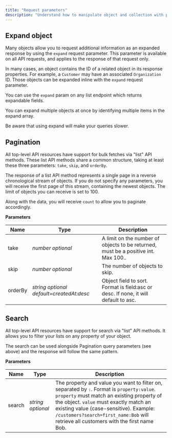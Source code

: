 ```yaml
---
title: "Request parameters"
description: "Understand how to manipulate object and collection with parameters"
---
```


## Expand object

Many objects allow you to request additional information as an expanded response by using the `expand` request parameter.
This parameter is available on all API requests, and applies to the response of that request only.

In many cases, an object contains the ID of a related object in its response properties.
For example, a `Customer` may have an associated `Organization` ID.
Those objects can be expanded inline with the `expand` request parameter.

You can use the `expand` param on any list endpoint which returns expandable fields.

You can expand multiple objects at once by identifying multiple items in the expand array.

Be aware that using expand will make your queries slower.

## Pagination

All top-level API resources have support for bulk fetches via "list" API methods.
These list API methods share a common structure, taking at least these three parameters: `take`, `skip`, and `orderBy`.

The response of a list API method represents a single page in a reverse chronological stream of objects.
If you do not specify any parameters, you will receive the first page of this stream, containing the newest objects.
The limit of objects you can receive is set to 100.

Along with the data, you will receive `count` to allow you to paginate accordingly.

**Parameters**

| Name    | Type                                         | Description                                                                         |
| ------- | -------------------------------------------- | ----------------------------------------------------------------------------------- |
| take    | _number_ _optional_                          | A limit on the number of objects to be returned, must be a positive int. Max 100..  |
| skip    | _number_ _optional_                          | The number of objects to skip.                                                      |
| orderBy | _string_ _optional_ _default=createdAt:desc_ | Object field to sort. Format is field:asc or desc. If none, it will default to asc. |

## Search

All top-level API resources have support for search via "list" API methods.
It allows you to filter your lists on any property of your object.

The search can be used alongside Pagination query parameters (see above) and the response will follow the same pattern.

**Parameters**

| Name   | Type                | Description                                                                                                                                                                                                                                                                                                           |
| ------ | ------------------- | --------------------------------------------------------------------------------------------------------------------------------------------------------------------------------------------------------------------------------------------------------------------------------------------------------------------- |
| search | _string_ _optional_ | The property and value you want to filter on, separated by `:`. Format is `property:value`. `property` must match an existing property of the object. `value` must exactly match an existing value (case-sensitive). Example: `/customers?search=first_name:Bob` will retrieve all customers with the first name Bob. |
